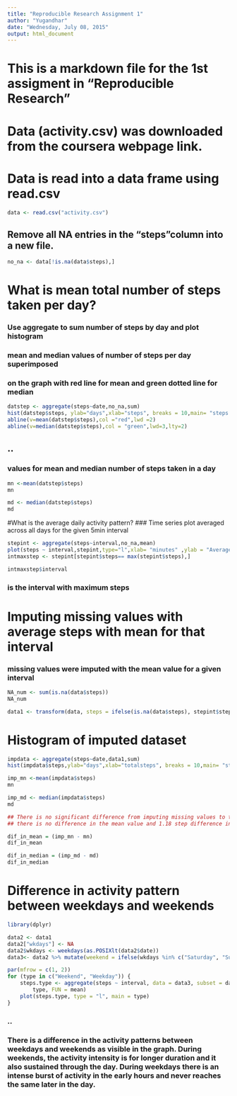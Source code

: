 ```yaml
---
title: "Reproducible Research Assignment 1"
author: "Yugandhar"
date: "Wednesday, July 08, 2015"
output: html_document
---
```


# This is a markdown file for the 1st assigment in "Reproducible Research"
# Data (activity.csv) was downloaded from the coursera webpage link. 

# Data is read into a data frame using read.csv

```r
data <- read.csv("activity.csv")
```

## Remove all NA entries in the "steps"column into a new file.

``` r
no_na <- data[!is.na(data$steps),]
```

# What is mean total number of steps taken per day?
### Use aggregate to sum number of steps by day and plot histogram
### mean and median values of number of steps per day superimposed
### on the graph with red line for mean and green dotted line for median

```r
datstep <- aggregate(steps~date,no_na,sum)
hist(datstep$steps, ylab="days",xlab="steps", breaks = 10,main= "steps per day")
abline(v=mean(datstep$steps),col ="red",lwd =2)
abline(v=median(datstep$steps),col = "green",lwd=3,lty=2)
```
## ..
### values for mean and median number of steps taken in a day
```r
mn <-mean(datstep$steps)
mn

md <- median(datstep$steps)
md


```

#What is the average daily activity pattern?
### Time series plot averaged across all days for the given 5min interval

```r

stepint <- aggregate(steps~interval,no_na,mean)
plot(steps ~ interval,stepint,type="l",xlab= "minutes" ,ylab = "Average steps/day",main = "Avg Steps in a day")
intmaxstep <- stepint[stepint$steps== max(stepint$steps),]

intmaxstep$interval
```
### is the interval with maximum steps

# Imputing missing values with average steps with mean for that interval
### missing values were imputed with the mean value for a given interval

```r
NA_num <- sum(is.na(data$steps))
NA_num

data1 <- transform(data, steps = ifelse(is.na(data$steps), stepint$steps[match(data$interval, stepint$interval)], data$steps))

```

# Histogram of imputed dataset
```r

impdata <- aggregate(steps~date,data1,sum)
hist(impdata$steps,ylab="days",xlab="totalsteps", breaks = 10,main= "steps per day(imputed data")

imp_mn <-mean(impdata$steps)
mn

imp_md <- median(impdata$steps)
md

## There is no significant difference from imputing missing values to the data
## there is no difference in the mean value and 1.18 step difference in median

dif_in_mean = (imp_mn - mn)
dif_in_mean

dif_in_median = (imp_md - md)
dif_in_median

```

# Difference in activity pattern between weekdays and weekends

```r

library(dplyr)

data2 <- data1
data2["wkdays"] <- NA
data2$wkdays <- weekdays(as.POSIXlt(data2$date))
data3<- data2 %>% mutate(weekend = ifelse(wkdays %in% c("Saturday", "Sunday"), "Weekend", "Weekday"))

par(mfrow = c(1, 2))
for (type in c("Weekend", "Weekday")) {
    steps.type <- aggregate(steps ~ interval, data = data3, subset = data3$weekend == 
        type, FUN = mean)
    plot(steps.type, type = "l", main = type)
}
```
### ..

### There is a difference in the activity patterns between weekdays and weekends as visible in the graph. During weekends, the activity intensity is for longer duration and it also sustained through the day. During weekdays there is an intense burst of activity in the early hours and never reaches the same later in the day.